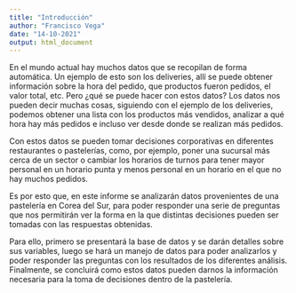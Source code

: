 ```yaml
---
title: "Introducción"
author: "Francisco Vega"
date: "14-10-2021"
output: html_document
---
```



En el mundo actual hay muchos datos que se recopilan de forma
automática. Un ejemplo de esto son los deliveries, allí se puede obtener
información sobre la hora del pedido, que productos fueron pedidos, el
valor total, etc. Pero ¿qué se puede hacer con estos datos? Los datos
nos pueden decir muchas cosas, siguiendo con el ejemplo de los
deliveries, podemos obtener una lista con los productos más vendidos,
analizar a qué hora hay más pedidos e incluso ver desde donde se
realizan más pedidos.

Con estos datos se pueden tomar decisiones corporativas en diferentes
restaurantes o pastelerías, como, por ejemplo, poner una sucursal más
cerca de un sector o cambiar los horarios de turnos para tener mayor
personal en un horario punta y menos personal en un horario en el que no
hay muchos pedidos.

Es por esto que, en este informe se analizarán datos provenientes de una
pastelería en Corea del Sur, para poder responder una serie de preguntas
que nos permitirán ver la forma en la que distintas decisiones pueden
ser tomadas con las respuestas obtenidas.

Para ello, primero se presentará la base de datos y se darán detalles
sobre sus variables, luego se hará un manejo de datos para poder
analizarlos y poder responder las preguntas con los resultados de los
diferentes análisis. Finalmente, se concluirá como estos datos pueden
darnos la información necesaria para la toma de decisiones dentro de la
pastelería.